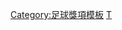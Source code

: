 {{Navbox
|name = 2010/11年英超PFA年度最佳陣容
|title = [[2010年至2011年英格蘭超級聯賽|2010/11年度英超]][[PFA年度最佳陣容]]
|listclass = hlist
|titlestyle = background: gold;
|list1 = 
* 門將：[[埃德文·范德萨|-{zh-hans:范德萨; zh-hk:雲達沙;}-]] 
* 後衛：[[巴卡雷·萨尼亚|-{zh-hans:萨尼亚; zh-hk:沙格拿;}-]] 
* 後衛：[[內馬尼亞·維迪奇|-{zh-hans:维迪奇; zh-hk:維迪;}-]] 
* 後衛：[[文森特·孔帕尼|-{zh-hans:孔帕尼; zh-hk:甘賓尼;}-]] 
* 後衛：[[艾殊利·高爾|-{zh-hans:阿什利·科尔; zh-hk:艾殊利·高爾;}-]] 
* 中場：[[蘭尼|-{zh-hans:纳尼; zh-hk:蘭尼;}-]] 
* 中場：[[沙米·拿斯利|-{zh-cn:纳斯里;zh-hk:拿斯利;zh-tw:納斯里;}-]] 
* 中場：[[杰克·威尔希尔|-{zh-hans:威尔希尔; zh-hk:韋舒亞;}-]] 
* 中場：[[加雷斯·贝尔|-{zh-hans:贝尔; zh-hk:巴利;}-]] 
* 前鋒：[[卡洛斯·特维斯|-{zh-hans:特维斯; zh-hk:迪維斯;}-]] 
* 前鋒：[[迪米塔尔·贝尔巴托夫|-{zh-hans:贝尔巴托夫; zh-hk:貝碧托夫;}-]]
}}<noinclude>
[[Category:足球獎項模板]]
[[Category:英格蘭足球超級聯賽模板|T]]

</noinclude>